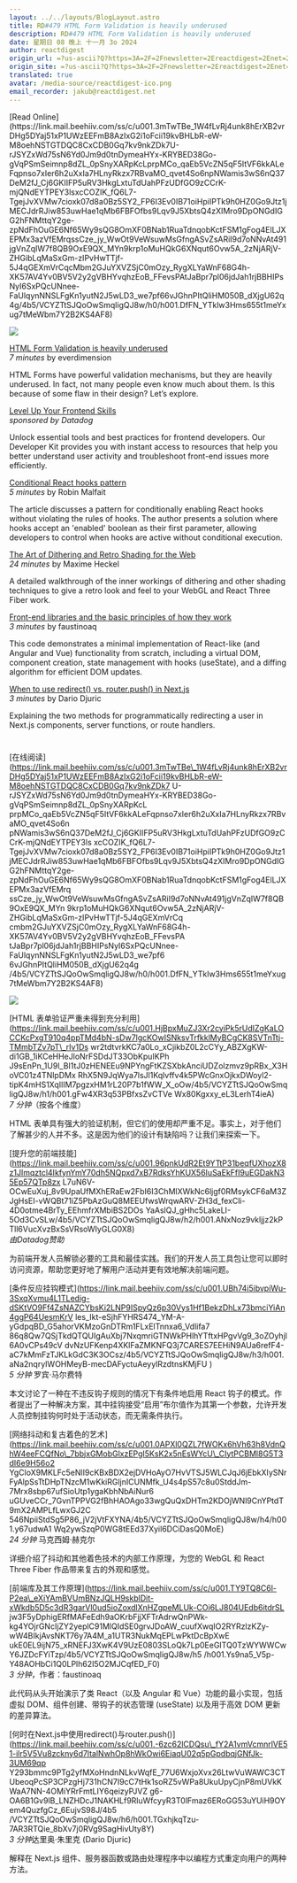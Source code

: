 ```yaml
---
layout: ../../layouts/BlogLayout.astro
title: RD#479 HTML Form Validation is heavily underused
description: RD#479 HTML Form Validation is heavily underused
date: 星期日 08 晚上 十一月 3o 2024
author: reactdigest
origin_url: =?us-ascii?Q?https=3A=2F=2Fnewsletter=2Ereactdigest=2Enet=2Fp=2Fhtml-form-validation-is-h?= =?us-ascii?Q?eavily-underused?=
origin_site: =?us-ascii?Q?https=3A=2F=2Fnewsletter=2Ereactdigest=2Enet=2Fp=2Fhtml-form-validation-is-h?= =?us-ascii?Q?eavily-underused?=
translated: true
avatar: /media-source/reactdigest-ico.png
email_recorder: jakub@reactdigest.net
---
```



<Reference client:only="react" title="RD#479 HTML Form Validation is heavily underused" url="=?us-ascii?Q?https=3A=2F=2Fnewsletter=2Ereactdigest=2Enet=2Fp=2Fhtml-form-validation-is-h?= =?us-ascii?Q?eavily-underused?=" />

<Detail client:only="react">
	[Read Online](https://link.mail.beehiiv.com/ss/c/u001.3mTwTBe_1W4fLvRj4unk8hErXB2vrDHg5DYaj51xP1UWzEEFmB8AzIxG2i1oFcii19kvBHLbR-eW-M8oehNSTGTDQC8CxCDB0Gq7kv9nkZDk7U-rJSYZxWd75sN6Yd0Jm9d0tnDymeaHYx-KRYBED38Go-gVqPSmSeimnp8dZL_0pSnyXARpKcLprpMCo_qaEb5VcZN5qF5ItVF6kkALeFqpnso7xIer6h2uXxIa7HLnyRkzx7RBvaMO_qvet4So6npNWamis3wS6nQ37DeM2fJ_Cj6GKIIFP5uRV3HkgLxtuTdUahPFzUDfGO9zCCrK-mjQNdEYTPEY3lsxcCOZIK_fQ6L7-TgejJvXVMw7cioxk07d8a0Bz5SY2_FP6I3Ev0IB71oiHpiIPTk9h0HZ0Go9Jtz1jMECJdrRJiw853uwHae1qMb6FBFOfbs9Lqv9J5XbtsQ4zXIMro9DpONGdIGG2hFNMttqY2ge-zpNdFhOuGE6Nf65Wy9sQG8OmXF0BNab1RuaTdnqobKctFSM1gFog4ElLJXEPMx3azVfEMrqssCze_jy_WwOt9VeWsuwMsGfngASvZsARiI9d7oNNvAt491jgVnZqIW7f8QB9OxE9QX_MYn9krp1oMuHQkG6XNqut6Ovw5A_2zNjARjV-ZHGibLqMaSxGm-zIPvHwTTjf-5J4qGEXmVrCqcMbm2GJuYXVZSjC0mOzy_RygXLYaWnF68G4h-XK57AV4Yv0BV5V2y2gVBHYvqhzEoB_FFevsPAtJaBpr7pl06jdJah1rjBBHIPsNyI6SxPQcUNnee-FaUlqynNNSLFgKn1yutN2J5wLD3_we7pf66vJGhnPItQliHM050B_dXjgU62q4g/4b5/VCYZTtSJQoOwSmqligQJ8w/h0/h001.DfFN_YTklw3Hms655t1meYxug7tMeWbm7Y2B2KS4AF8)

![](https://link.mail.beehiiv.com/ss/o/u001.Btu2bd7uwPPtNpvEhFUmtA/4b5/VCYZTtSJQoOwSmqligQJ8w/ho.gif)

[HTML Form Validation is heavily underused](https://link.mail.beehiiv.com/ss/c/u001.HjBpxMuZJ3Xr2cyiPk5rUdIZgKaLOCCKcPxgT910q4ppTMd4bN-sDw7lgcKOwISNksvTrfkklMyBCgCK8SVTnTtj-TMmbTZv7pT_rIv1Dswr2tdtvrkKC7a0Lo_xCjikbZ0L2cCYy_ABZXgKW-di1GB_1iKCeHHeJloNrFSDdJT33ObKpuIKPhJ9sEnPn_1U9l_BI1tJ0zHENEEu9NPYngFtKZSXbkAnciUDZolzmvz9pRBx_X3HoVC01z4TNlpDmxRhX5N9JqWya7lsJl1Kqlvffv4k5PWcGnxOjkxDWoyl2-tipK4mHS1XqIlIM7pgzxHM1rL20P7b1fWW_X_oOw/4b5/VCYZTtSJQoOwSmqligQJ8w/h1/h001.gFw4XR3q53PBfxsZvCTVeWx80Kgxxy_eL3LerhT4ieA)  
_7 minutes_ by everdimension

HTML Forms have powerful validation mechanisms, but they are heavily underused. In fact, not many people even know much about them. Is this because of some flaw in their design? Let’s explore.

[Level Up Your Frontend Skills](https://link.mail.beehiiv.com/ss/c/u001.96pnkUdR2Et9YTtP31beqfUXhozX8z1JImqztcl4IkfynYmY70dh5NQpxd7xB7RdksYhKUX56IuSaEkFfI9uEGDakN35Ep57QTp8zxL7uN6V-OCwEuXuj_8v9UpaUfMXhERaEw2FbI6I3ChMlXWkNc6ljgf0RMsykCF6aM3ZJgHsEI-vWQBt71iZ5PbAzGuQ8MEEUfwsWrqwARV-ZH3d_fexCli-4D0otme4BrTy_EEhmfrXMbiBS2DOsYaAslQJ_gHhc5LakeLI-5Od3CvSLw/4b5/VCYZTtSJQoOwSmqligQJ8w/h2/h001.ANxNoz9vkljjz2kPTll6VucXvzBxSsVRsoWIyGLG0X8)  
_sponsored by Datadog_

Unlock essential tools and best practices for frontend developers. Our Developer Kit provides you with instant access to resources that help you better understand user activity and troubleshoot front-end issues more efficiently.

[Conditional React hooks pattern](https://link.mail.beehiiv.com/ss/c/u001.UBh74i5ibvpiWu-3SxqXvmu4L1TLedig-dSKtVO9Ff4ZsNAZCYbsKi2LNP9ISpyQz6p30Vys1Hf1BekzDhLx73bmciYiAn4ggP64UesmKrVles_Ikt-eSjhFYHRS474_YM-A-yGdpqBD_G5ahorVKMzoGnDTRm1FLxElTnnxa6_Vdlifa786q8Qw7QSjTkdQTQUIgAuXbj7NxqmriGTNWkPHlhYTftxHPgvVg9_3oZOyhjl6A0vCPs49cVdvNzUFKenp4XKlFaZMKNFQ3j7caREs7EEHiN9AUa6refF4-aC7kMmFzTJKLkGdC3K3OCsz/4b5/VCYZTtSJQoOwSmqligQJ8w/h3/h001.aNa2nqryIWOHMeyB-mecDAFyctuAeYYlRzdtnsKMjFU)  
_5 minutes_ by Robin Malfait

The article discusses a pattern for conditionally enabling React hooks without violating the rules of hooks. The author presents a solution where hooks accept an 'enabled' boolean as their first parameter, allowing developers to control when hooks are active without conditional execution.

[The Art of Dithering and Retro Shading for the Web](https://link.mail.beehiiv.com/ss/c/u001.0APXl0QZL7fWOKx6hVh63h8VdnQhW4eeFCQfNo_7bbjxGMobGlxzEPgI5KsK2x5nEsWYcU_CIytPCBMl8G5T3dI6e9H56o2YgCloX9MKLFc5eNlI9cKBxBDX2ejDVHoAyO7HvVTSJ5WLCJqJ6jEbkXIySNrFyAlpSsTtDHpTNzcM1wKkiRGljnICUNMfk_U4s4pS57c8u0StddJm-7Mrx8sbp67ufSioUtp1ygaKbhNbAiNur6uGUveCCr_7GvnTPPVG2fBhHAOAgo33wgQuQxDHTm2KDOjWNl9CnYPtdT9mX2AMPLfLwxGJ2C546NpIiStdSg5P86_jV2jVtFXYNA/4b5/VCYZTtSJQoOwSmqligQJ8w/h4/h001.y67udwA1Wq2ywSzqP0WG8tEEd37Xyil6DCiDasQ0MoE)  
_24 minutes_ by Maxime Heckel

A detailed walkthrough of the inner workings of dithering and other shading techniques to give a retro look and feel to your WebGL and React Three Fiber work.

[Front-end libraries and the basic principles of how they work](https://link.mail.beehiiv.com/ss/c/u001.TY9TQ8C6l-P2ea_eXiYAmBVUmBNzJQLH9skblDit-xWkdb5D5c3dR3garVl0ud5ioZoxdlXnHZgpeMLUk-COi6LJ804UEdb6itdrSLjw3F5yDphigERfMAFeEdh9aOKrbFjjXFTrAdrwQnPWk-kg4YOjrGNcIjZY2yeplC91MlQIdSE0grvJDoAW_cuufXwqIO2RYRzlzKZy-wW4BIkjAvsNKT76y7A4M_a1UtR3NukMqEPLwPktDcBpXwEukE0EL9ijN75_xRNEFJ3XwK4V9UzE0803SLoQk7Lp0EeGITQ0TzWYWWCwY6JZDcFYiTzp/4b5/VCYZTtSJQoOwSmqligQJ8w/h5/h001.Ys9na5_V5p-Y48AOHbCi1Q0LPlh62I5O2MJCqfED_F0)  
_3 minutes_ by faustinoaq

This code demonstrates a minimal implementation of React-like (and Angular and Vue) functionality from scratch, including a virtual DOM, component creation, state management with hooks (useState), and a diffing algorithm for efficient DOM updates.

[When to use redirect() vs. router.push() in Next.js](https://link.mail.beehiiv.com/ss/c/u001.-6zc62lCDQsu_fY2A1vmVcmnrlVE51-ilr5V5Vu8zckny6d7ltalNwhOp8hWkOwi6EjaqU02q5pGpdbqjGNfJk-3UM69qpY293bmmc9PTg2yfMXoHndnNLkvWqfE_77U6WxjoXvx26LtwVuWAWC3CTUbeoqPcSP3CPzgHj731hCN7I9cC7tHk1soRZ5vWPa8UkuUpyCjnP8mUVkKWaA7Nn-4OMiYRrFmtLIY6qeizyPJVZg6-OA6B1Gv9lB_LNZHDcJ1NAKHLf9RluWfcyyR3T0lFmaz6ERoGG53uYUiH9OYem4QuzfgCz_6EujvS98J/4b5/VCYZTtSJQoOwSmqligQJ8w/h6/h001.TGxhjkqTzu-7AR3RTQie_8bXv7j0RVg9SagHivUty8Y)  
_3 minutes_ by Dario Djuric

Explaining the two methods for programmatically redirecting a user in Next.js components, server functions, or route handlers.

#
</Detail>

\[在线阅读]\(https://link.mail.beehiiv.com/ss/c/u001.3mTwTBe\_1W4fLvRj4unk8hErXB2vrDHg5DYaj51xP1UWzEEFmB8AzIxG2i1oFcii19kvBHLbR-eW-M8oehNSTGTDQC8CxCDB0Gq7kv9nkZDk7 U-rJSYZxWd75sN6Yd0Jm9d0tnDymeaHYx-KRYBED38Go-gVqPSmSeimnp8dZL\_0pSnyXARpKcL prpMCo\_qaEb5VcZN5qF5ItVF6kkALeFqpnso7xIer6h2uXxIa7HLnyRkzx7RBvaMO\_qvet4So6n pNWamis3wS6nQ37DeM2fJ\_Cj6GKIIFP5uRV3HkgLxtuTdUahPFzUDfGO9zCCrK-mjQNdEYTPEY3ls xcCOZIK\_fQ6L7-TgejJvXVMw7cioxk07d8a0Bz5SY2\_FP6I3Ev0IB71oiHpiIPTk9h0HZ0Go9Jtz1 jMECJdrRJiw853uwHae1qMb6FBFOfbs9Lqv9J5XbtsQ4zXIMro9DpONGdIGG2hFNMttqY2ge-zpNdFhOuGE6Nf65Wy9sQG8OmXF0BNab1RuaTdnqobKctFSM1gFog4ElLJXEPMx3azVfEMrq ssCze\_jy\_WwOt9VeWsuwMsGfngASvZsARiI9d7oNNvAt491jgVnZqIW7f8QB9OxE9QX\_MYn 9krp1oMuHQkG6XNqut6Ovw5A\_2zNjARjV-ZHGibLqMaSxGm-zIPvHwTTjf-5J4qGEXmVrCq cmbm2GJuYXVZSjC0mOzy\_RygXLYaWnF68G4h-XK57AV4Yv0BV5V2y2gVBHYvqhzEoB\_FFevsPA tJaBpr7pl06jdJah1rjBBHIPsNyI6SxPQcUNnee-FaUlqynNNSLFgKn1yutN2J5wLD3\_we7pf6 6vJGhnPItQliHM050B\_dXjgU62q4g /4b5/VCYZTtSJQoOwSmqligQJ8w/h0/h001.DfFN\_YTklw3Hms655t1meYxug7tMeWbm7Y2B2KS4AF8)

![](https://link.mail.beehiiv.com/ss/o/u001.Btu2bd7uwPPtNpvEhFUmtA/4b5/VCYZTtSJQoOwSmqligQJ8w/ho.gif)

\[HTML 表单验证严重未得到充分利用]\(https://link.mail.beehiiv.com/ss/c/u001.HjBpxMuZJ3Xr2cyiPk5rUdIZgKaLOCCKcPxgT910q4ppTMd4bN-sDw7lgcKOwISNksvTrfkklMyBCgCK8SVTnTtj-TMmbTZv7pT\_rIv1Ds wr2tdtvrkKC7a0Lo\_xCjikbZ0L2cCYy\_ABZXgKW-di1GB\_1iKCeHHeJloNrFSDdJT33ObKpuIKPh J9sEnPn\_1U9l\_BI1tJ0zHENEEu9NPYngFtKZSXbkAnciUDZolzmvz9pRBx\_X3HoVC01z4TNlpDMx RhX5N9JqWya7lsJl1Kqlvffv4k5PWcGnxOjkxDWoyl2-tipK4mHS1XqIlIM7pgzxHM1rL20P7b1fWW\_X\_oOw/4b5/VCYZTtSJQoOwSmqligQJ8w/h1/h001.gFw4XR3q53PBfxsZvCTVe Wx80Kgxxy\_eL3LerhT4ieA)\
*7 分钟*（按各个维度）

HTML 表单具有强大的验证机制，但它们的使用却严重不足。事实上，对于他们了解甚少的人并不多。这是因为他们的设计有缺陷吗？让我们来探索一下。

\[提升您的前端技能]\(https://link.mail.beehiiv.com/ss/c/u001.96pnkUdR2Et9YTtP31beqfUXhozX8z1JImqztcl4IkfynYmY70dh5NQpxd7xB7RdksYhKUX56IuSaEkFfI9uEGDakN35Ep57QTp8zx L7uN6V-OCwEuXuj\_8v9UpaUfMXhERaEw2FbI6I3ChMlXWkNc6ljgf0RMsykCF6aM3ZJgHsEI-vWQBt71iZ5PbAzGuQ8MEEUfwsWrqwARV-ZH3d\_fexCli-4D0otme4BrTy\_EEhmfrXMbiBS2DOs YaAslQJ\_gHhc5LakeLI-5Od3CvSLw/4b5/VCYZTtSJQoOwSmqligQJ8w/h2/h001.ANxNoz9vkljjz2kPTll6VucXvzBxSsVRsoWIyGLG0X8)\
*由Datadog赞助*

为前端开发人员解锁必要的工具和最佳实践。我们的开发人员工具包让您可以即时访问资源，帮助您更好地了解用户活动并更有效地解决前端问题。

\[条件反应挂钩模式]\(https://link.mail.beehiiv.com/ss/c/u001.UBh74i5ibvpiWu-3SxqXvmu4L1TLedig-dSKtVO9Ff4ZsNAZCYbsKi2LNP9ISpyQz6p30Vys1Hf1BekzDhLx73bmciYiAn4ggP64UesmKrV les\_Ikt-eSjhFYHRS474\_YM-A-yGdpqBD\_G5ahorVKMzoGnDTRm1FLxElTnnxa6\_Vdlifa7 86q8Qw7QSjTkdQTQUIgAuXbj7NxqmriGTNWkPHlhYTftxHPgvVg9\_3oZOyhjl6A0vCPs49cV dvNzUFKenp4XKlFaZMKNFQ3j7CARES7EEHiN9AUa6refF4-aC7kMmFzTJKLkGdC3K3OCsz/4b5/VCYZTtSJQoOwSmqligQJ8w/h3/h001.aNa2nqryIWOHMeyB-mecDAFyctuAeyylRzdtnsKMjFU )\
*5 分钟* 罗宾·马尔费特

本文讨论了一种在不违反钩子规则的情况下有条件地启用 React 钩子的模式。作者提出了一种解决方案，其中挂钩接受“启用”布尔值作为其第一个参数，允许开发人员控制挂钩何时处于活动状态，而无需条件执行。

\[网络抖动和复古着色的艺术]\(https://link.mail.beehiiv.com/ss/c/u001.0APXl0QZL7fWOKx6hVh63h8VdnQhW4eeFCQfNo\_7bbjxGMobGlxzEPgI5KsK2x5nEsWYcU\_CIytPCBMl8G5T3dI6e9H56o2 YgCloX9MKLFc5eNlI9cKBxBDX2ejDVHoAyO7HvVTSJ5WLCJqJ6jEbkXIySNrFyAlpSsTtDHpTNzcM1wKkiRGljnICUNMfk\_U4s4pS57c8u0StddJm-7Mrx8sbp67ufSioUtp1ygaKbhNbAiNur6 uGUveCCr\_7GvnTPPVG2fBhHAOAgo33wgQuQxDHTm2KDOjWNl9CnYPtdT9mX2AMPLfLwxGJ2C 546NpiiStdSg5P86\_jV2jVtFXYNA/4b5/VCYZTtSJQoOwSmqligQJ8w/h4/h001.y67udwA1 Wq2ywSzqP0WG8tEEd37Xyil6DCiDasQ0MoE)\
*24 分钟* 马克西姆·赫克尔

详细介绍了抖动和其他着色技术的内部工作原理，为您的 WebGL 和 React Three Fiber 作品带来复古的外观和感觉。

\[前端库及其工作原理]\(https://link.mail.beehiiv.com/ss/c/u001.TY9TQ8C6l-P2ea\_eXiYAmBVUmBNzJQLH9skblDit-xWkdb5D5c3dR3garVl0ud5ioZoxdlXnHZgpeMLUk-COi6LJ804UEdb6itdrSL jw3F5yDphigERfMAFeEdh9aOKrbFjjXFTrAdrwQnPWk-kg4YOjrGNcIjZY2yeplC91MlQIdSE0grvJDoAW\_cuufXwqIO2RYRzlzKZy-wW4BIkjAvsNKT76y7A4M\_a1UTR3NukMqEPLwPktDcBpXwE ukE0EL9ijN75\_xRNEFJ3XwK4V9UzE0803SLoQk7Lp0EeGITQ0TzWYWWCwY6JZDcFYiTzp/4b5/VCYZTtSJQoOwSmqligQJ8w/h5 /h001.Ys9na5\_V5p-Y48AOHbCi1Q0LPlh62I5O2MJCqfED\_F0)\
*3 分钟*，作者：faustinoaq

此代码从头开始演示了类 React（以及 Angular 和 Vue）功能的最小实现，包括虚拟 DOM、组件创建、带钩子的状态管理 (useState) 以及用于高效 DOM 更新的差异算法。

\[何时在Next.js中使用redirect()与router.push()]\(https://link.mail.beehiiv.com/ss/c/u001.-6zc62lCDQsu\_fY2A1vmVcmnrlVE51-ilr5V5Vu8zckny6d7ltalNwhOp8hWkOwi6EjaqU02q5pGpdbqjGNfJk-3UM69qp Y293bmmc9PTg2yfMXoHndnNLkvWqfE\_77U6WxjoXvx26LtwVuWAWC3CTUbeoqPcSP3CPzgHj731hCN7I9cC7tHk1soRZ5vWPa8UkuUpyCjnP8mUVkKWaA7NN-4OMiYRrFmtLIY6qeizyPJVZ g6-OA6B1Gv9lB\_LNZHDcJ1NAKHLf9RluWfcyyR3T0lFmaz6ERoGG53uYUiH9OYem4QuzfgCz\_6EujvS98J/4b5 /VCYZTtSJQoOwSmqligQJ8w/h6/h001.TGxhjkqTzu-7AR3RTQie\_8bXv7j0RVg9SagHivUty8Y)\
*3 分钟*达里奥·朱里克 (Dario Djuric)

解释在 Next.js 组件、服务器函数或路由处理程序中以编程方式重定向用户的两种方法。

#


